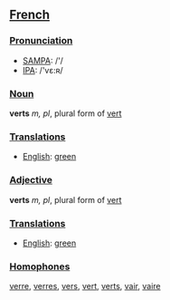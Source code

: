 ==[[French]]==
===[[Pronunciation]]===
*[[w:SAMPA|SAMPA]]: /'/
*[[w:IPA|IPA]]: /'vε:ʀ/

===[[Noun]]===
'''verts''' ''m, pl'', plural form of [[vert]]

===[[Translation]]s===
*[[English]]: [[green]]

===[[Adjective]]===
'''verts''' ''m, pl'', plural form of [[vert]]

===[[Translation]]s===
*[[English]]: [[green]]

===[[Homophone]]s===
[[verre]], [[verres]], [[vers]], [[vert]], [[verts]], [[vair]], [[vaire]]